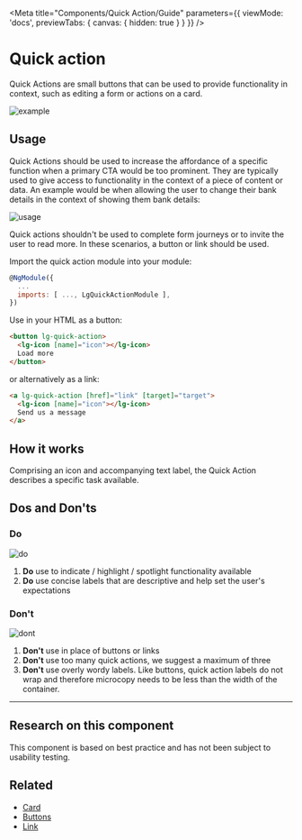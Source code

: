 
<Meta title="Components/Quick Action/Guide" parameters={{ viewMode: 'docs', previewTabs: { canvas: { hidden: true } } }} />

# Quick action

<p class="standfirst">Quick Actions are small buttons that can be used to provide functionality in context, such as editing a form or actions on a card.</p>

![example](docs/quick-action/example.png)

## Usage

Quick Actions should be used to increase the affordance of a specific function when a primary CTA would be too prominent. They are typically used to give access to functionality in the context of a piece of content or data. An example would be when allowing the user to change their bank details in the context of showing them bank details:

![usage](docs/quick-action/usage.png)

Quick actions shouldn't be used to complete form journeys or to invite the user to read more. In these scenarios, a button or link should be used.

Import the quick action module into your module:

```js
@NgModule({
  ...
  imports: [ ..., LgQuickActionModule ],
})
```

Use in your HTML as a button:

```html
<button lg-quick-action>
  <lg-icon [name]="icon"></lg-icon>
  Load more
</button>
```

or alternatively as a link:

```html
<a lg-quick-action [href]="link" [target]="target">
  <lg-icon [name]="icon"></lg-icon>
  Send us a message
</a>
```

## How it works

Comprising an icon and accompanying text label, the Quick Action describes a specific task available.

## Dos and Don'ts

### Do

![do](docs/quick-action/do.png)

1. **Do** use to indicate / highlight / spotlight functionality available
2. **Do** use concise labels that are descriptive and help set the user's expectations

### Don't

![dont](docs/quick-action/dont.png)

1. **Don't** use in place of buttons or links
2. **Don't** use too many quick actions, we suggest a maximum of three
3. **Don't** use overly wordy labels. Like buttons, quick action labels do not wrap and therefore microcopy needs to be less than the width of the container.

------

## Research on this component

This component is based on best practice and has not been subject to usability testing.

## Related

- [Card](./?path=/docs/components-card-guide--page)
- [Buttons](./?path=/docs/components-button-guide--page)
- [Link](./?path=/docs/style-links--links)

<Feedback />
